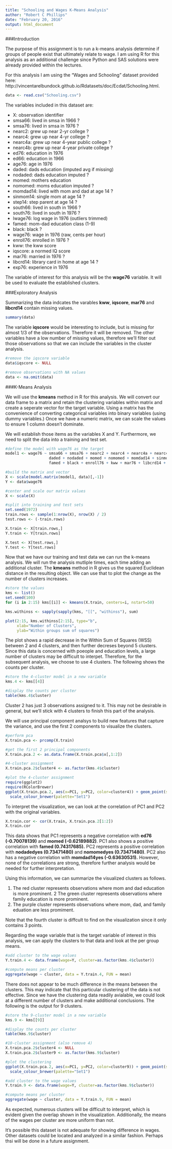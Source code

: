 ```yaml
---
title: "Schooling and Wages K-Means Analysis"
author: "Robert C Phillips"
date: "February 20, 2016"
output: html_document
---
```


###Introduction

The purpose of this assignment is to run a k-means analysis determine if groups of people exist that ultimately relate to wage. I am using R for this analysis as an additional challenge since Python and SAS solutions were already provided within the lectures.

For this analysis I am using the "Wages and Schooling" dataset provided here: http://vincentarelbundock.github.io/Rdatasets/doc/Ecdat/Schooling.html.

```r
data <- read.csv("Schooling.csv")
```

The variables included in this dataset are:

* X: observation identifier
* smsa66: lived in smsa in 1966 ?
* smsa76: lived in smsa in 1976 ?
* nearc2: grew up near 2-yr college ?
* nearc4: grew up near 4-yr college ?
* nearc4a: grew up near 4-year public college ?
* nearc4b: grew up near 4-year private college ?
* ed76: education in 1976
* ed66: education in 1966
* age76: age in 1976
* daded: dads education (imputed avg if missing)
* nodaded: dads education imputed ?
* momed: mothers education
* nomomed: moms education imputed ?
* momdad14: lived with mom and dad at age 14 ?
* sinmom14: single mom at age 14 ?
* step14: step parent at age 14 ?
* south66: lived in south in 1966 ?
* south76: lived in south in 1976 ?
* lwage76: log wage in 1976 (outliers trimmed)
* famed: mom-dad education class (1-9)
* black: black ?
* wage76: wage in 1976 (raw, cents per hour)
* enroll76: enrolled in 1976 ?
* kww: the kww score
* iqscore: a normed IQ score
* mar76: married in 1976 ?
* libcrd14: library card in home at age 14 ?
* exp76: experience in 1976

The variable of interest for this analysis will be the **wage76** variable.  It will be used to evaluate the established clusters.

###Exploratory Analysis

Summarizing the data indcates the varables **kww**, **iqscore**, **mar76** and **libcrd14** contain missing values.  

```r
summary(data)
```

The variable **iqscore** would be interesting to include, but is missing for almost 1/3 of the observations.  Therefore it will be removed.  The other variables have a low number of missing values, therefore we'll filter out those observations so that we can include the variables in the cluster analysis.

```r
#remove the iqscore variable
data$iqscore <- NULL

#remove observations with NA values
data <- na.omit(data) 
```


###K-Means Analysis

We will use the **kmeans** method in R for this analysis.  We will convert our data frame to a matrix and retain the clustering variables within matrix and create a seperate vector for the target variable.  Using a matrix has the convenience of converting categorical variables into binary variables (using dummy variables.)  Once we have a numeric matrix, we can scale the values to ensure 1 column doesn't dominate.  

We will establish those items as the variables X and Y. Furthermore, we need to split the data into a training and test set.

```r
#define the model with wage76 as the target
model1 <- wage76 ~ smsa66 + smsa76 + nearc2 + nearc4 + nearc4a + nearc4b + ed76 + ed66 + age76 +
                   daded + nodaded + momed + nomomed + momdad14 + sinmom14 + step14 + south66 + south76 + 
                   famed + black + enroll76 + kww + mar76 + libcrd14 + exp76

#build the matrix and vector
X <- scale(model.matrix(model1, data)[,-1])
Y <- data$wage76

#center and scale our matrix values
X <- scale(X)

#split into training and test sets
set.seed(1972)
train.rows <- sample(1:nrow(X), nrow(X) / 2)
test.rows <- (-train.rows)

X.train <- X[train.rows,]
Y.train <- Y[train.rows]

X.test <- X[test.rows,]
Y.test <- Y[test.rows]
```

Now that we have our training and test data we can run the k-means analysis.  We will run the analysis mutliple times, each time adding an additional cluster.  The **kmeans** method in R gives us the squared Euclidean distance in the resulting object.  We can use that to plot the change as the number of clusters increases.

```r
#store the values
kms <- list()
set.seed(100)
for (i in 2:15) kms[[i]] <- kmeans(X.train, centers=i, nstart=50)

kms.withinss <- sapply(sapply(kms, "[[", "withinss"), sum)

plot(2:15, kms.withinss[2:15], type="b", 
     xlab="Number of Clusters", 
     ylab="Within groups sum of squares") 

```

The plot shows a rapid decrease in the Within Sum of Squares (WSS) between 2 and 4 clusters, and then further decreses beyond 5 clusters.  Since this data is concerned with poeople and education levels, a large number of clusters may be difficult to interpet.  Therefore, for the subsequent analysis, we choose to use 4 clusters.  The following shows the counts per cluster.

```r
#store the 4-cluster model in a new variable
kms.4 <- kms[[4]]

#display the counts per cluster
table(kms.4$cluster)
```

Cluster 2 has just 3 observations assigned to it.  This may not be desirable in general, but we'll stick with 4 clusters to finish this part of the analysis.

We will use principal component analsys to build new features that capture the variance, and use the first 2 components to visualize the clusters.

```r
#perform pca
X.train.pca <- prcomp(X.train)

#get the first 2 principal components
X.train.pca.2 <- as.data.frame(X.train.pca$x[,1:2])

#4-cluster assignment
X.train.pca.2$cluster4 <- as.factor(kms.4$cluster)

#plot the 4-cluster assignment
require(ggplot2)
require(RColorBrewer)
ggplot(X.train.pca.2, aes(x=PC1, y=PC2, color=cluster4)) + geom_point(shape=16) + 
  scale_colour_brewer(palette="Set1")
```

To interpret the visualization, we can look at the correlation of PC1 and PC2 with the original variables.

```r
X.train.cor <- cor(X.train, X.train.pca.2[1:2])
X.train.cor
```

This data shows that PC1 represents a negative correlation with **ed76 (-0.70078139)** and **momed (-0.62189882)**.  PC1 also shows a positive correlation with **famed (0.74317685).** PC2 represents a positive correlation with **nodadedyes (0.73471480)** and **nomomedyes (0.73471480)**.  PC2 also has a negative correlation with **momdad14yes (-0.63630531).**  However, none of the correlations are strong, therefore further analysis would be needed for further interpretation.

Using this information, we can summarize the visualized clusters as follows.

1. The red cluster represents observations where mom and dad education is more prominent.
2  The green cluster represents observations where family education is more prominent.
3. The purple cluster represents observations where mom, dad, and family eduation are less promiment.

Note that the fourth cluster is diffcult to find on the visualization since it only contains 3 points.

Regarding the wage variable that is the target variable of interest in this analysis, we can apply the clusters to that data and look at the per group means.

```r
#add cluster to the wage values
Y.train.4 <- data.frame(wage=Y, cluster=as.factor(kms.4$cluster))

#compute means per cluster
aggregate(wage ~ cluster, data = Y.train.4, FUN = mean)
```

There does not appear to be much difference in the means between the clusters. This may indicate that this particular clustering of the data is not effective.  Since we have the clustering data readily avialable, we could look at a different number of clusters and make additional conclusions. The following is the output for 9 clusters.

```r
#store the 9-cluster model in a new variable
kms.9 <- kms[[9]]

#display the counts per cluster
table(kms.9$cluster)

#10-cluster assignment (also remove 4)
X.train.pca.2$cluster4 <- NULL
X.train.pca.2$cluster9 <- as.factor(kms.9$cluster)

#plot the clustering
ggplot(X.train.pca.2, aes(x=PC1, y=PC2, color=cluster9)) + geom_point(shape=16) + 
  scale_colour_brewer(palette="Set1")

#add cluster to the wage values
Y.train.9 <- data.frame(wage=Y, cluster=as.factor(kms.9$cluster))

#compute means per cluster
aggregate(wage ~ cluster, data = Y.train.9, FUN = mean)
```

As expected, numerous clusters will be difficult to interpret, which is evident given the overlap shown in the visualization. Additionally, the means of the wages per cluster are more uniform than not.  

It's possible this dataset is not adequate for showing difference in wages.  Other datasets could be located and analyzed in a similar fashion.  Perhaps thsi will be done in a future assignment.





